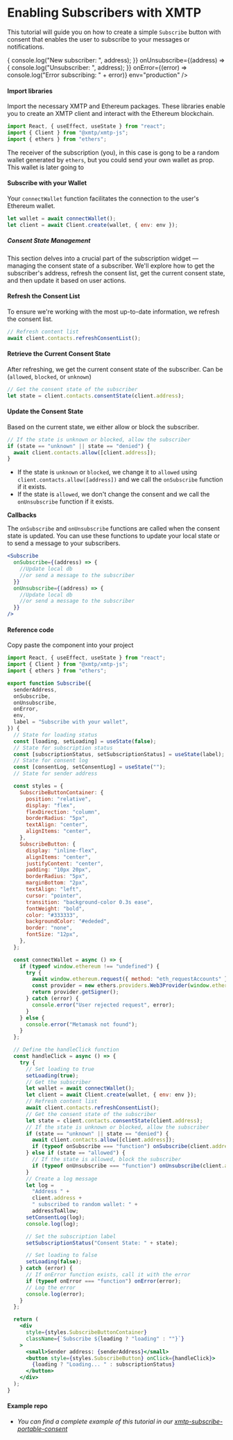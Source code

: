 # Enabling Subscribers with XMTP


This tutorial will guide you on how to create a simple `Subscribe` button with consent that enables the user to subscribe to your messages or notifications.

<div className="widget-container">
  <Subscribe
    senderAddress="0x93E2fc3e99dFb1238eB9e0eF2580EFC5809C7204"
    onSubscribe={(address) => {
      console.log("New subscriber: ", address);
    }}
    onUnsubscribe={(address) => {
      console.log("Unsubscriber: ", address);
    }}
    onError={(error) => console.log("Error subscribing: " + error)}
    env="production"
/>

</div>
<div id="subscribeArray" style={{ textAlign: "center", fontSize: "12px" }}></div>

#### Import libraries

Import the necessary XMTP and Ethereum packages. These libraries enable you to create an XMTP client and interact with the Ethereum blockchain.

```jsx
import React, { useEffect, useState } from "react";
import { Client } from "@xmtp/xmtp-js";
import { ethers } from "ethers";
```

The receiver of the subscription (you), in this case is gong to be a random wallet generated by `ethers`, but you could send your own wallet as prop. This wallet is later going to

#### Subscribe with your Wallet

Your `connectWallet` function facilitates the connection to the user's Ethereum wallet.

```jsx
let wallet = await connectWallet();
let client = await Client.create(wallet, { env: env });
```

##### Consent State Management

This section delves into a crucial part of the subscription widget — managing the consent state of a subscriber. We'll explore how to get the subscriber's address, refresh the consent list, get the current consent state, and then update it based on user actions.

#### Refresh the Consent List

To ensure we're working with the most up-to-date information, we refresh the consent list.

```jsx
// Refresh content list
await client.contacts.refreshConsentList();
```

#### Retrieve the Current Consent State

After refreshing, we get the current consent state of the subscriber. Can be (`allowed`, `blocked`, or `unknown`)

```jsx
// Get the consent state of the subscriber
let state = client.contacts.consentState(client.address);
```

#### Update the Consent State

Based on the current state, we either allow or block the subscriber.

```jsx
// If the state is unknown or blocked, allow the subscriber
if (state == "unknown" || state == "denied") {
  await client.contacts.allow([client.address]);
}
```

- If the state is `unknown` or `blocked`, we change it to `allowed` using `client.contacts.allow([address])` and we call the `onSubscribe` function if it exists.
- If the state is `allowed`, we don't change the consent and we call the `onUnsubscribe` function if it exists.

**Callbacks**

The `onSubscribe` and `onUnsubscribe` functions are called when the consent state is updated. You can use these functions to update your local state or to send a message to your subscribers.

```jsx
<Subscribe
  onSubscribe={(address) => {
    //Update local db
    //or send a message to the subscriber
  }}
  onUnsubscribe={(address) => {
    //Update local db
    //or send a message to the subscriber
  }}
/>
```

#### Reference code

Copy paste the component into your project

```jsx
import React, { useEffect, useState } from "react";
import { Client } from "@xmtp/xmtp-js";
import { ethers } from "ethers";

export function Subscribe({
  senderAddress,
  onSubscribe,
  onUnsubscribe,
  onError,
  env,
  label = "Subscribe with your wallet",
}) {
  // State for loading status
  const [loading, setLoading] = useState(false);
  // State for subscription status
  const [subscriptionStatus, setSubscriptionStatus] = useState(label);
  // State for consent log
  const [consentLog, setConsentLog] = useState("");
  // State for sender address

  const styles = {
    SubscribeButtonContainer: {
      position: "relative",
      display: "flex",
      flexDirection: "column",
      borderRadius: "5px",
      textAlign: "center",
      alignItems: "center",
    },
    SubscribeButton: {
      display: "inline-flex",
      alignItems: "center",
      justifyContent: "center",
      padding: "10px 20px",
      borderRadius: "5px",
      marginBottom: "2px",
      textAlign: "left",
      cursor: "pointer",
      transition: "background-color 0.3s ease",
      fontWeight: "bold",
      color: "#333333",
      backgroundColor: "#ededed",
      border: "none",
      fontSize: "12px",
    },
  };

  const connectWallet = async () => {
    if (typeof window.ethereum !== "undefined") {
      try {
        await window.ethereum.request({ method: "eth_requestAccounts" });
        const provider = new ethers.providers.Web3Provider(window.ethereum);
        return provider.getSigner();
      } catch (error) {
        console.error("User rejected request", error);
      }
    } else {
      console.error("Metamask not found");
    }
  };

  // Define the handleClick function
  const handleClick = async () => {
    try {
      // Set loading to true
      setLoading(true);
      // Get the subscriber
      let wallet = await connectWallet();
      let client = await Client.create(wallet, { env: env });
      // Refresh content list
      await client.contacts.refreshConsentList();
      // Get the consent state of the subscriber
      let state = client.contacts.consentState(client.address);
      // If the state is unknown or blocked, allow the subscriber
      if (state == "unknown" || state == "denied") {
        await client.contacts.allow([client.address]);
        if (typeof onSubscribe === "function") onSubscribe(client.address);
      } else if (state == "allowed") {
        // If the state is allowed, block the subscriber
        if (typeof onUnsubscribe === "function") onUnsubscribe(client.address);
      }
      // Create a log message
      let log =
        "Address " +
        client.address +
        " subscribed to random wallet: " +
        addressToAllow;
      setConsentLog(log);
      console.log(log);

      // Set the subscription label
      setSubscriptionStatus("Consent State: " + state);

      // Set loading to false
      setLoading(false);
    } catch (error) {
      // If onError function exists, call it with the error
      if (typeof onError === "function") onError(error);
      // Log the error
      console.log(error);
    }
  };

  return (
    <div
      style={styles.SubscribeButtonContainer}
      className={`Subscribe ${loading ? "loading" : ""}`}
    >
      <small>Sender address: {senderAddress}</small>
      <button style={styles.SubscribeButton} onClick={handleClick}>
        {loading ? "Loading... " : subscriptionStatus}
      </button>
    </div>
  );
}
```

#### Example repo

- _You can find a complete example of this tutorial in our [xmtp-subscribe-portable-consent](https://github.com/fabriguespe/xmtp-subscribe-portable-consent)_
